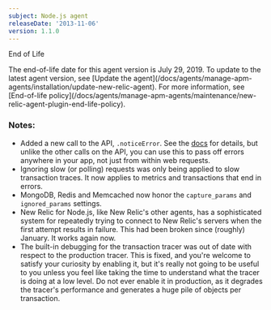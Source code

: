 ```yaml
---
subject: Node.js agent
releaseDate: '2013-11-06'
version: 1.1.0
---
```


End of Life

<Callout variant="important">
  The end-of-life date for this agent version is July 29, 2019. To update to the latest agent version, see [Update the agent](/docs/agents/manage-apm-agents/installation/update-new-relic-agent). For more information, see [End-of-life policy](/docs/agents/manage-apm-agents/maintenance/new-relic-agent-plugin-end-life-policy).
</Callout>

### Notes:

* Added a new call to the API, `.noticeError`. See the [docs](https://npmjs.org/package/newrelic) for details, but unlike the other calls on the API, you can use this to pass off errors anywhere in your app, not just from within web requests.
* Ignoring slow (or polling) requests was only being applied to slow transaction traces. It now applies to metrics and transactions that end in errors.
* MongoDB, Redis and Memcached now honor the `capture_params` and `ignored_params` settings.
* New Relic for Node.js, like New Relic's other agents, has a sophisticated system for repeatedly trying to connect to New Relic's servers when the first attempt results in failure. This had been broken since (roughly) January. It works again now.
* The built-in debugging for the transaction tracer was out of date with respect to the production tracer. This is fixed, and you're welcome to satisfy your curiosity by enabling it, but it's really not going to be useful to you unless you feel like taking the time to understand what the tracer is doing at a low level. Do not ever enable it in production, as it degrades the tracer's performance and generates a huge pile of objects per transaction.

